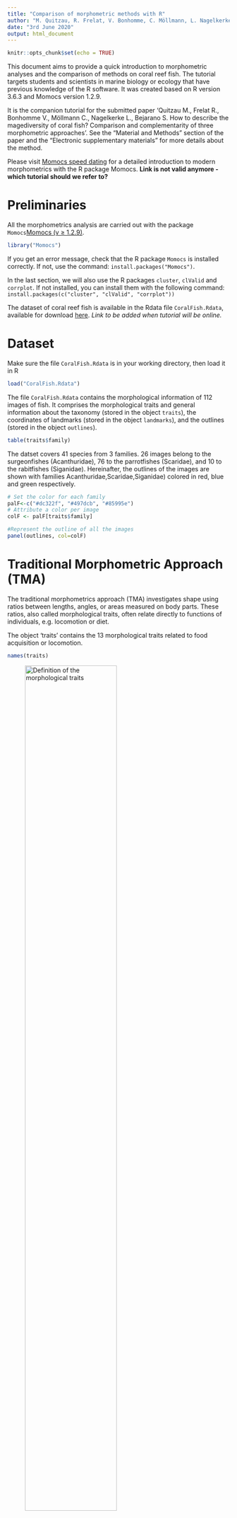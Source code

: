 ```yaml
---
title: "Comparison of morphometric methods with R"
author: "M. Quitzau, R. Frelat, V. Bonhomme, C. Möllmann, L. Nagelkerke & S. Bejarano"
date: "3rd June 2020"
output: html_document
---
```


```r
knitr::opts_chunk$set(echo = TRUE)
```

This document aims to provide a quick introduction to morphometric analyses and the comparison of methods on coral reef fish. The tutorial targets students and scientists in marine biology or ecology that have previous knowledge of the R software. It was created based on R version 3.6.3 and Momocs version 1.2.9.

It is the companion tutorial for the submitted paper 'Quitzau M., Frelat R., Bonhomme V., Möllmann C., Nagelkerke L., Bejarano S. How to describe the magediversity of coral fish? Comparison and complementarity of three morphometric approaches'. See the "Material and Methods" section of the paper and the "Electronic supplementary materials" for more details about the method.

Please visit [Momocs speed dating](https://cran.r-project.org/web/packages/Momocs/vignettes/Momocs_speed_dating.html) for a detailed introduction to modern morphometrics with the R package Momocs. **Link is not valid anymore - which tutorial should we refer to?**

# Preliminaries
All the morphometrics analysis are carried out with the package `Momocs`[Momocs (v ≥ 1.2.9)](https://github.com/MomX/Momocs/).

```r
library("Momocs")
```

If you get an error message, check that the R package `Momocs` is installed correctly. If not, use the command: `install.packages("Momocs")`.  

In the last section, we will also use the R packages `cluster`, `clValid` and `corrplot`. If not installed, you can install them with the following command: `install.packages(c("cluster", "clValid", "corrplot"))` 

The dataset of coral reef fish is available in the Rdata file `CoralFish.Rdata`, available for download [here](https://github.com/rfrelat/CoralFish/). *Link to be added when tutorial will be online.*  

# Dataset

Make sure the file `CoralFish.Rdata` is in your working directory, then load it in R
```r
load("CoralFish.Rdata")
```

The file `CoralFish.Rdata` contains the morphological information of 112 images of fish. It comprises the morphological traits and general information about the taxonomy (stored in the object `traits`), the coordinates of landmarks (stored in the object `landmarks`), and the outlines (stored in the object `outlines`).

```r
table(traits$family)
```

The datset covers 41 species from 3 families. 26 images belong to the surgeonfishes (Acanthuridae), 76 to the parrotfishes (Scaridae), and 10 to the rabitfishes (Siganidae). Hereinafter, the outlines of the images are shown with families Acanthuridae,Scaridae,Siganidae) colored in red, blue and green respectively.

```r
# Set the color for each family
palF<-c("#dc322f", "#497dcb", "#85995e")
# Attribute a color per image
colF <- palF[traits$family]

#Represent the outline of all the images
panel(outlines, col=colF)
```



# Traditional Morphometric Approach (TMA)

The traditional morphometrics approach (TMA) investigates shape using ratios between lengths, angles, or areas measured on body parts. These ratios, also called morphological traits, often relate directly to functions of individuals, e.g. locomotion or diet.

The object 'traits' contains the 13 morphological traits related to food acquisition or locomotion.

```r
names(traits)
```

![Definition of the morphological traits](../Results/Inkscape/Figures/Supplementary/S1_TMA.png){#id .class width=70%}


Traits | Formula | Description  
-------|---------|-----------------------------  
BodyAR | L10$^2$/A2 | Body aspect ratio, ratio between the body depth squared (L10), and the body area (A2).
CaudalAR | L7$^2$/A3 | Aspect ratio of the caudal fin, ratio of the caudal fin depth squared (L7), and the caudal fin surface (A3) 
CaudalFL | L16/L17 | Medial caudal fin ray length, ratio between the medial caudal fin ray length (L16), and the longest caudal fin ray length (L17)  
CaudalPT | L7/L8 | Caudal peduncle throttling, ratio between the caudal fin depth (L7), and the caudal peduncle minimal depth (L8)  
DorsalS | L15/L10 | Longest dorsal spine, ratio between the longest dorsal spine (L15), and the maximum body depth (L10)  
EyeP   | L2/L1   | Eye position, ratio between distance of eye and the bottom of the head (L2), and the head depth along the vertical axis of the eye (L1)
EyeS | L13/L1 | Eye size, ratio between the eye diameter (L13), and the head depth along the vertical axis of the eye (L1)
HeadD | L11/L10 | Head depth, ratio between the head depth (L11), and the body depth (L10)
HeadL | L12/L9 | Head length, ratio between the head length (L12), and the standard length (L9) 
LJawL | L14/L12 | Lower jaw length, ratio between the lower jaw length (L14), and the head length (L12)
OralGP | L3/L1 | Oral gape position, ratio between the distance from the top of the mouth to the bottom of the head along the head depth axis (L3), and the head depth along the vertical axis of  the eye (L1) PectoAR | L6$^2$/A1 | Aspect ratio of the pectoral fin, ratio between the squared pectoral fin length (L6), and the pectoral fin surface (A1)  
PectoP | L5/L4 | Pectoral fin position, ratio between the distance  of the intersection of their pectoral fin to the bottom of the body (L5), and the body depth at the level of the pectoral fin insertion (L4)

From the 13 calculated morphological traits, we calculate a principal component analysis (PCA) and visualize it with:

```r
# Run a PCA on the traits
pcaTMA   <- PCA(traits[, 3:15])
# Visualize the morphospace
plot(pcaTMA, col=colF, cex=1.3)
```

Each dot represents one image located in the morphospace based on their loading on the principal components (PC).  The distance between images in the morphospace describes their morphological distances, in other words how two images are morphological similar in term of measured morphological variation. The colors indicate their family. As indicated by the axes labels, the first PC explains 29% of the variance, the second and third PC capture 16% and 11% respectively.

The PC are interpreted based on the loading of the traits. We can visualize them with a barplot().

```r
par(mfrow=c(3,1), mar=c(2,5,3,1), las=1)
barplot(sort(pcaTMA$rotation[,1]), 
        horiz=TRUE, main="PC1")
barplot(sort(pcaTMA$rotation[,2]), 
        horiz=TRUE, main="PC2")
barplot(sort(pcaTMA$rotation[,3]), 
        horiz=TRUE, main="PC3")
```

We set an arbitrary threshold at +/- 0.3 to select the most important trait for each PC.  

The first component describes the elongation of the body and the head size. With high score on PC1, species have high values of head length (HeadL), head depth (HeadD), oral gape position (OralGP) and relatively low values for body aspect ratio (BodyAR), caudal peduncle throttling (CaudalPT).In other words, individuals with positive score on PC1 have an elongated body, a relatively larger head (in relation to standard length and body depth), and a caudal peduncle relatively broad compared to the caudal fin depth. On the contrary, species with negative score on PC1 have a more rounded body (nearly as deep as long), with relatively smaller head and a narrower caudal peduncle.

The second component highlights the eye size (EyeS) and position (EyeP), as well as, the pectoral fin position (PectoP). PC2 is characterized by a negative correlation with the eye size and a positive correlation of the eye and pectoral fin position. Fish with negative loading therefore have high values of eye size and low values of eye and pectoral fin position. Opposite applies for fish with positive loading. This results in fish with large, centered eye and more ventral pectoral fins on the one hand, and fish with smaller, higher positioned eyes and centered pectoral fins on the other hand.

Lastly, the third component is about the fin development and the resulting swimming style, which is either based on the dorsal and pectoral fin, or the caudal fin. Fish with positive scores have higher values for eye size (EyeS) and a higher aspect ratio of the pectoral fin (PectoAR). Fish with negative scores have higher values for the dorsal spine (DorsalS) and the caudal fin length (CaudalFL)(i.e. the ratio between the medial caudal fin ray and the longest caudal fin ray, indicating an either straight or curved caudal fin). This shows the trade-off between fish with large dorsal spines, straight caudal fins, small eyes, and long and narrow pectoral fins (dorsal-pectoral based swimming), vs. fish with small dorsal spines, curved caudal fins, larger eyes, and short and broad pectoral fins (caudal fin swimming).

# Geometric Morphometric Approach (GMA)

The geometric morphometrics approach (GMA) is based on coordinates of landmarks, identified as homologous points that can be defined on all individuals within a population. The object `landmarks` contains the coordinates of landmarks:

```r
# Here we plot the landmarks of Scarus chameleon
# 47th image of our dataset
ldk_plot(landmarks[47], pch=16, cex=1.2, centroid=FALSE)
ldk_labels(landmarks[47], cex = 1.1)
```

Landmarks number| Description of its position  
----------------| ---------------------------  
1| Posterior-ventral margin of the distal arm of the maxilla  
2| Most anterior proximal limit between the premaxilla and the head of the maxilla  
3| Insertion of the most anterior ray of the dorsal fin on the body  
4| Insertion of the most posterior ray of the dorsal fin on the body  
5| Dorsal insertion of the caudal fin  
6| Ventral insertion of the caudal fin  
7| Insertion of the first ray of the anal fin  
8| Insertion of the last ray of the anal fin  
9| Anterior-dorsal insertion of the pectoral fin  
10| Posterior-ventral insertion of the pectoral fin  
11| Most anterior point on the eye  
12| Most posterior point on the eye  

A common problem in morphometrics is how to remove the information of size and rotation from the landmarks. Here, we chose to normalize landmarks using a full generalized Procrustes adjustment, i.e. finding the optimal superimposition of the images based on the landmarks.

```r
ldkPro <- fgProcrustes(landmarks)
```

We can illustrate the Procrustes adjustment by looking at the superimposition of the landmarks of all images before and after the generalized Procrustes adjustment. 
```r
par(mfrow=c(1,2))
stack(landmarks, title="before")
stack(ldkPro, title="after")
```

On the coordinates of the 12 landmarks, we calculate a PCA and visualize it with:

```r
# Compute PCA for the landmarks coordinates  
pcaGMA <- PCA(ldkPro)

# Visualize the morphological space defined by PC1 and PC2
plot(pcaGMA, col=colF, cex=1.3)
```

The grey dots are theoretical positions of landmarks calculated from the loading of the landmarks on the PCs. Each colored dot represents one image located in the morphospace, and colored by family. As indicated by the axes labels, the first PC explains 66% of the variance, the second and third PC capture 11% and 6% respectively.

A closer look at the deformation grids along the PCs can help their interpretation. We can visualize the contribution of the three first PCs with the home made function `PCldkContrib()` (loaded from the `CoralFish.Rdata` file).

```r
 par(mar=c(1,1,0,0), cex=1.5)
 PCldkContrib(pcaGMA, ldkPro, nax = 1:3, liney=1, linex=1)
```

The first component describes the elongation of the body and head depth, and caudal peduncle. This observation is based on the overall polygon bounded by the extreme landmarks (landmarks 2, 3, 5, 6, and 8). Additionally, the landmarks of the head (landmarks 1-3 and 11-12) are further apart in fish with negative loading on PC1 and narrow on the other side. From left to right, the landmarks of the eye (11+12) come closer to the landmarks of the mouth (1+2), the dorsal fin insertion (3) and the anal fin insertion (8) drift to a more posterior position, and the landmarks around the caudal peduncle (4-7) become broader.

The second component highlights the eye-mouth, as well as, the pectoral-anal fin distance, and variance in the caudal peduncle. In fish with negative scores on PC2 the landmarks of the mouth (1+2) are closer to the landmarks of the eye (11+12), than in fish with positive scores. Additionally, the pectoral fin (landmarks 9+10) is closer to the anal fin (8) in positive fish and the angle between these two fins is steeper. Fish with positive scores tend to have a more trapezoid caudal peduncle (landmarks 4-7), while the caudal peduncle from fish with negative scores are more straight.

The third component is about the eye size, the mouth-pectoral fin relation, and the caudal peduncle. Fish with negative scores on PC3 have have larger eyes, i.e. a higher distance between landmarks 11 and 12, compared to fish with positive scores on PC3. The mouth (landmarks 1+2) and the pectoral fin (landmarks 9-10) are at level in fish with positive scores, while the mouth is higher than the pectoral fin insertion in fish with negative scores on PC3. Again, a difference is found in the caudal peduncle (landmarks 4-7), which broadens along PC3.

# Outline Analysis Approach (OAA)

The outline analysis approach (OAA) describes the coordinates of points along the outline of organism through mathematical functions. The object `outlines` contains the outline of 112 images of fish.

To remove the information of size and rotation from the outlines, we identified five landmarks: (1) ventral insertion of the caudal fin; (2) insertion of the pelvic fin; (3) snout tip; (4) anterior insertion of the dorsal fin; (5) dorsal insertion of the caudal fin. The third landmark (snout tip) is used as the starting point of the outline (see  [Fish outline analysis with R](https://rfrelat.github.io/FishMorpho.html) for more details).

We can visualize the outline and their landmarks, using the same image of Scarus chameleon

```r
# Here we plot the outline of Scarus chameleon
# 47th image of our dataset
coo_plot(outlines[47], xy.axis=FALSE)

# Add the landmarks position
points(outlines[47][outlines$ldk[[47]],], pch="+", 
       col="red", cex=2)
# and their label
text(outlines[47][outlines$ldk[[47]],], labels = 1:5, 
     col="red", pos=c(1,1,4,3,3), cex=1.5)
```

Similar to GMA, we used a full generalized Procrustes adjustment to  align the images and remove differences in size and rotation.

```r
outPro <- fgProcrustes(outlines)
```

We can visualize how the Procrustes adjustment improved the comparability of the outlines by looking at the superimposition of the outlines before and after Procrustes adjustment.

```r
  par(mfrow=c(1,2))
  stack(outlines, title="before")
  stack(outPro, title="after")
```

Now we perform an Elliptical Fourier transforms. The mathematics behind elliptical Fourier transforms (EFT) are detailed in [Bonhomme et al. 2014 _Journal of Statistical Software_](https://www.jstatsoft.org/article/view/v056i13). The main idea of EFT is to consider the outline as two periodic functions in x and y, that can be decomposed by Fourier transforms.

The first step is to know how many harmonics are needed to describe the outlines.

```r
calibrate_harmonicpower_efourier(outPro, nb.h=100)
```

With 15 harmonics, 99% of the shape is correctly described. So we can run the Elliptical Fourier analysis with 15 harmonics (`nb.h =15`).

```r
fish_efa <- efourier(outPro, norm = FALSE, nb.h = 15)
```

From the harmonic coefficients of the 15 harmonics, we can calculate a PCA and visualize it with:

```r
#Run a PCA
pcaOAA <- PCA(fish_efa)
```

To help comparability across approaches, we decided to multiply the PC loadings by (-1). This operation doesn't affect the result and interpretation of the PCA - but it will help when comparing the approaches.
```r
#adjust sign of PC1
pcaOAA$x[,1]<- -pcaOAA$x[,1]
pcaOAA$rotation[,1]<- -pcaOAA$rotation[,1]
```

```r
#Visualize the morphospace
plot(pcaOAA, col=colF, 
     xlim=range(pcaOAA$x[,1]),
     ylim=range(pcaOAA$x[,2]))
```

The grey shapes are theoretical shapes regularly drawn on the factorial plane. Each dot, located in space based on the loading of the harmonics on each component, represents one picture and they're colored by family. As indicated by the axes labels, the first PC explains 39% of the variance, the second and third PC capture 20% and 16% respectively.

Looking at the variation of shapes along the PCs can help their interpretation. We can visualize the contribution of the three first PCs:

```r
PCcontrib(pcaOAA, nax = 1:3,gap = 0.8)
```

The first component describes the elongation of the body and the anal fin position. The overall shape shifts from an elongated ellipse to nearly a circle. Linked to that, the gap between the pelvic and the anal fin is greater in elongated fish, than in rounded.

The second component highlights the development of the caudal fin as well as the head shape, including the position of the mouth (possible due to 5 landmarks). The caudal fin is curved for individuals with negative scores and rather straight for positive individuals. The head varies from a deeper, but shorter head with a mouth located further to the bottom of the head, to a pointed head with a centered mouth. The head and caudal fin contribute to another shift in elongation along PC2.

The third component is about the size of the fins. The fins of fish with positive scores on this axis were relatively more developed than fish with negative scores. The strongest difference occurred in the pelvic fin, with positive scores result in a highly distinct pelvic fin while the smaller pelvic fin of individuals with negative scores is placed closer to the body.

# Comparison

The comparison of methods can be succeeded with different methods. First, we concentrated on the PCs themselves. We compute a correlation matrix, based on Pearson correlation coefficients, to investigate whether the components of each method capture the same variance. For the comparison of methods when focusing on the application, we compute morphospaces and cluster the individuals by taxonomic units and interaction traits.

## Correlation Matrix

Computing a correlation matrix gives the opportunity to compare whether PCs describe the same variance, i.e. are highly correlated.

```r
res <- cbind(pcaTMA$x[, 1:3], 
             pcaGMA$x[, 1:3], 
             pcaOAA$x[, 1:3])
colnames(res)<- paste(rep(c("TMA", "GMA", "OAA"), each=3), 
                      rep(c("PC1", "PC2", "PC3"), 3), sep="\n")

corrplot::corrplot.mixed(cor(res), upper="number", lower="ellipse")
```

The correlation matrix is divided into the correlation values (upper right) and ellipses derived from scatterplots (bottom left). Blue values and ellipses indicate positive correlations and the red ones negative correlations. The intensity of the color is based in the strength of the correlation. We set an arbitrary threshold at +/- 0.5 to decide if a correlation is important.

The highest correlation is found between the first PCs of TMA and GMA, which are both highly correlated with the first PC of OAA. This correlation reflects the main morphological variation of nominally herbivorous coral reef fish, which is linked to body elongation. Interestingly, OAA separates the information of elongation in 2 components, wherefore the first PCs of TMA and GMA correlated additionally with PC2 of OAA. The correlation of the third PCs of TMA and OAA, and the PC2 of GMA highlights variances in fin shapes, covering the dorsal, pectoral and anal fin.

## Family among the morphospace

Secondly, a way to compare morphometric methods is to investigate the ability to capture the taxonomy of the fish based on morphology. Here we use the taxonomic unit "family":

```r
par(mfrow = c(3,2))
#TMA
plot(pcaTMA, fac=traits$family, eigen = FALSE)
plot(pcaTMA, fac=traits$family, eigen = FALSE, yax = 3)

#GMA
plot(pcaGMA, fac=traits$family, 
     morphospace = FALSE, eigen = FALSE)
plot(pcaGMA, fac=traits$family, eigen = FALSE,
     morphospace = FALSE, yax = 3)

#OAA
plot(pcaOAA, fac=traits$family, 
     morphospace = FALSE, eigen = FALSE)
plot(pcaOAA, fac=traits$family, eigen = FALSE,
     morphospace = FALSE, yax = 3)
```

The methods discriminate between families. The family Acanthuridae is displayed in red, Scaridae in blue, and Siganidae in green. A continuum from parrotfish (Scaridae) to rabbitfish (Siganidae), to surgeonfish (Acanthuridae) is detected by all three methods. The family Acanthuridae is relatively widespread using OAA, which can be explained by the fact, that OAA detects variances in elongation with PC1 and PC2. Additionally, the detection of the highly curved caudal fin (e.g. genus *Acanthurus*) spreads the family across the morphospace. The family Siganidae is separated from the Acanthuridae by the second and third PC. OAA shows most overlap of groups. Also TMA shows overlap between Acanthuridae and Siganidae. GMA results in the most distinct groups with no overlap. 

## Compute silhouette value and Dunn index

In addition to the computed morphospace, the silhouette value and the Dunn index calculate the clustering quality, i.e. separation among trait categories and cohesion within category, of each method. It is the ability to discover patterns in the data.  

**Silhouette**  

The silhouette value is based on the difference between the average distance within cluster (cohesion) and the average distances to neighbor clusters (separation). The silhouette ranges from -1 to +1 with higher values indicating a higher clustering quality.

```r
#Transform family into numbers
fam <- as.numeric(traits$family)

#Compute the silhouette for each morphospace
sTMA <- cluster::silhouette(fam, dist(pcaTMA$x[, 1:3]))
sGMA <- cluster::silhouette(fam, dist(pcaGMA$x[, 1:3]))
sOAA <- cluster::silhouette(fam, dist(pcaOAA$x[, 1:3]))
    
c(summary(sTMA)$avg.width,
  summary(sGMA)$avg.width,
  summary(sOAA)$avg.width) 
```

The silhouette value confirms the observation of the morphospaces. All methods have relatively high silhouette value (>0.4) so they are able to differentiate the families in the morphospace, while GMA shows the highest clustering quality with a silhouette of 0.65.

**Dunn index**

The Dunn index is based on the ratio between the maximum distance within group (cohesion) and the minimum distance among group (separation).

```r
# Compute Dunn index for each morphospace
# using the function from clValid package
# Be sure clValid is installed
dTMA <- clValid::dunn(dist(pcaTMA$x[, 1:3]),fam)
dGMA <- clValid::dunn(dist(pcaGMA$x[, 1:3]),fam)
dOAA <- clValid::dunn(dist(pcaOAA$x[, 1:3]),fam)

c(dTMA, dGMA, dOAA)
```
Again, GMA morphospace has the highest clustering quality of families with a Dunn index of 0.39 compared to 0.066 for TMA and 0.045 for OAA.


# References

Bonhomme, V., Picq, S., Gaucherel, C. & Claude, J. Momocs: Outline Analysis Using R. J. Stat. Softw. 56, 1–24 (2014).

Caillon, F., Bonhomme, V., Möllmann, C. & Frelat, R. A morphometric dive into fish diversity. Ecosphere 9, 10 (2018).

